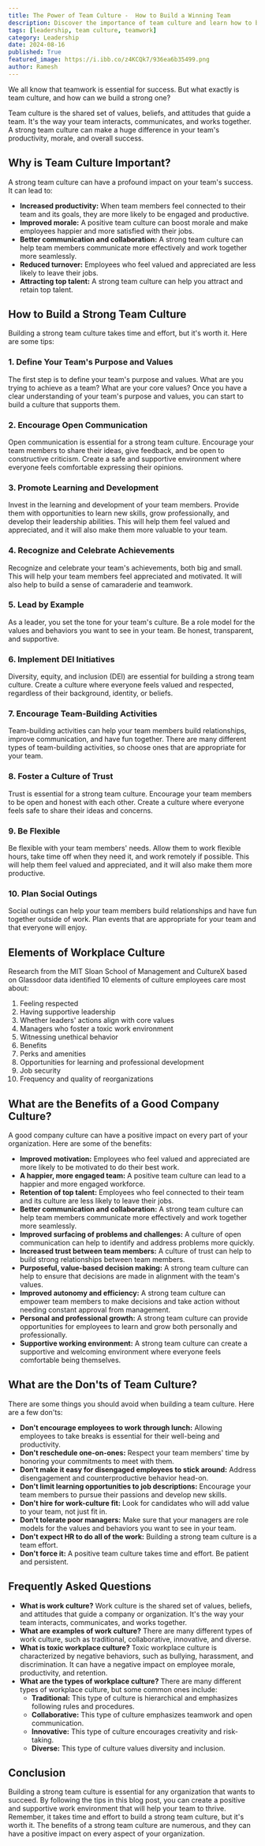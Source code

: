 ```yaml
---
title: The Power of Team Culture -  How to Build a Winning Team
description: Discover the importance of team culture and learn how to build a strong one. This blog post explores the key elements of a positive team culture, provides practical tips for fostering open communication, promoting learning and development, and creating a culture of trust.
tags: [leadership, team culture, teamwork]
category: Leadership
date: 2024-08-16
published: True
featured_image: https://i.ibb.co/z4KCQk7/936ea6b35499.png
author: Ramesh
---
```



We all know that teamwork is essential for success. But what exactly is team culture, and how can we build a strong one? 

Team culture is the shared set of values, beliefs, and attitudes that guide a team. It's the way your team interacts, communicates, and works together. A strong team culture can make a huge difference in your team's productivity, morale, and overall success.

## Why is Team Culture Important?

A strong team culture can have a profound impact on your team's success. It can lead to:

* **Increased productivity:** When team members feel connected to their team and its goals, they are more likely to be engaged and productive.
* **Improved morale:** A positive team culture can boost morale and make employees happier and more satisfied with their jobs.
* **Better communication and collaboration:** A strong team culture can help team members communicate more effectively and work together more seamlessly.
* **Reduced turnover:** Employees who feel valued and appreciated are less likely to leave their jobs.
* **Attracting top talent:** A strong team culture can help you attract and retain top talent.

## How to Build a Strong Team Culture

Building a strong team culture takes time and effort, but it's worth it. Here are some tips:

### 1. Define Your Team's Purpose and Values

The first step is to define your team's purpose and values. What are you trying to achieve as a team? What are your core values? Once you have a clear understanding of your team's purpose and values, you can start to build a culture that supports them.

### 2. Encourage Open Communication

Open communication is essential for a strong team culture. Encourage your team members to share their ideas, give feedback, and be open to constructive criticism. Create a safe and supportive environment where everyone feels comfortable expressing their opinions.

### 3. Promote Learning and Development

Invest in the learning and development of your team members. Provide them with opportunities to learn new skills, grow professionally, and develop their leadership abilities. This will help them feel valued and appreciated, and it will also make them more valuable to your team.

### 4. Recognize and Celebrate Achievements

Recognize and celebrate your team's achievements, both big and small. This will help your team members feel appreciated and motivated. It will also help to build a sense of camaraderie and teamwork.

### 5. Lead by Example

As a leader, you set the tone for your team's culture. Be a role model for the values and behaviors you want to see in your team. Be honest, transparent, and supportive.

### 6. Implement DEI Initiatives

Diversity, equity, and inclusion (DEI) are essential for building a strong team culture. Create a culture where everyone feels valued and respected, regardless of their background, identity, or beliefs.

### 7. Encourage Team-Building Activities

Team-building activities can help your team members build relationships, improve communication, and have fun together. There are many different types of team-building activities, so choose ones that are appropriate for your team.

### 8. Foster a Culture of Trust

Trust is essential for a strong team culture. Encourage your team members to be open and honest with each other. Create a culture where everyone feels safe to share their ideas and concerns.

### 9. Be Flexible

Be flexible with your team members' needs. Allow them to work flexible hours, take time off when they need it, and work remotely if possible. This will help them feel valued and appreciated, and it will also make them more productive.

### 10. Plan Social Outings

Social outings can help your team members build relationships and have fun together outside of work. Plan events that are appropriate for your team and that everyone will enjoy.

## Elements of Workplace Culture

Research from the MIT Sloan School of Management and CultureX based on Glassdoor data identified 10 elements of culture employees care most about:

1. Feeling respected
2. Having supportive leadership
3. Whether leaders' actions align with core values
4. Managers who foster a toxic work environment
5. Witnessing unethical behavior
6. Benefits
7. Perks and amenities
8. Opportunities for learning and professional development
9. Job security
10. Frequency and quality of reorganizations

## What are the Benefits of a Good Company Culture?

A good company culture can have a positive impact on every part of your organization. Here are some of the benefits:

* **Improved motivation:** Employees who feel valued and appreciated are more likely to be motivated to do their best work.
* **A happier, more engaged team:** A positive team culture can lead to a happier and more engaged workforce.
* **Retention of top talent:** Employees who feel connected to their team and its culture are less likely to leave their jobs.
* **Better communication and collaboration:** A strong team culture can help team members communicate more effectively and work together more seamlessly.
* **Improved surfacing of problems and challenges:** A culture of open communication can help to identify and address problems more quickly.
* **Increased trust between team members:** A culture of trust can help to build strong relationships between team members.
* **Purposeful, value-based decision making:** A strong team culture can help to ensure that decisions are made in alignment with the team's values.
* **Improved autonomy and efficiency:** A strong team culture can empower team members to make decisions and take action without needing constant approval from management.
* **Personal and professional growth:** A strong team culture can provide opportunities for employees to learn and grow both personally and professionally.
* **Supportive working environment:** A strong team culture can create a supportive and welcoming environment where everyone feels comfortable being themselves.

## What are the Don'ts of Team Culture?

There are some things you should avoid when building a team culture. Here are a few don'ts:

* **Don't encourage employees to work through lunch:**  Allowing employees to take breaks is essential for their well-being and productivity.
* **Don't reschedule one-on-ones:**  Respect your team members' time by honoring your commitments to meet with them.
* **Don't make it easy for disengaged employees to stick around:**  Address disengagement and counterproductive behavior head-on.
* **Don't limit learning opportunities to job descriptions:**  Encourage your team members to pursue their passions and develop new skills.
* **Don't hire for work-culture fit:**  Look for candidates who will add value to your team, not just fit in.
* **Don't tolerate poor managers:**  Make sure that your managers are role models for the values and behaviors you want to see in your team.
* **Don't expect HR to do all of the work:**  Building a strong team culture is a team effort.
* **Don't force it:**  A positive team culture takes time and effort. Be patient and persistent.

## Frequently Asked Questions

* **What is work culture?**
Work culture is the shared set of values, beliefs, and attitudes that guide a company or organization. It's the way your team interacts, communicates, and works together.
* **What are examples of work culture?**
There are many different types of work culture, such as traditional, collaborative, innovative, and diverse.
* **What is toxic workplace culture?**
Toxic workplace culture is characterized by negative behaviors, such as bullying, harassment, and discrimination. It can have a negative impact on employee morale, productivity, and retention.
* **What are the types of workplace culture?**
There are many different types of workplace culture, but some common ones include:
    * **Traditional:** This type of culture is hierarchical and emphasizes following rules and procedures.
    * **Collaborative:** This type of culture emphasizes teamwork and open communication.
    * **Innovative:** This type of culture encourages creativity and risk-taking.
    * **Diverse:** This type of culture values diversity and inclusion.

## Conclusion

Building a strong team culture is essential for any organization that wants to succeed. By following the tips in this blog post, you can create a positive and supportive work environment that will help your team to thrive. Remember, it takes time and effort to build a strong team culture, but it's worth it. The benefits of a strong team culture are numerous, and they can have a positive impact on every aspect of your organization.
